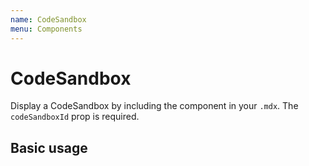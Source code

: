 ```yaml
---
name: CodeSandbox
menu: Components
---
```



# CodeSandbox

Display a CodeSandbox by including the component in your `.mdx`. The `codeSandboxId` prop is required.

<Props name="CodeSandbox" of={CodeSandbox} />

## Basic usage

<Playground>
  <CodeSandbox codeSandboxId="react-new" />
</Playground>
